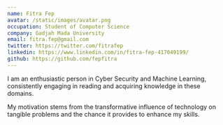 ```yaml
---
name: Fitra Fep
avatar: /static/images/avatar.png
occupation: Student of Computer Science
company: Gadjah Mada University
email: fitra.fep@gmail.com
twitter: https://twitter.com/fitrafep
linkedin: https://www.linkedin.com/in/fitra-fep-417049199/
github: https://github.com/fepfitra
---
```


I am an enthusiastic person in Cyber Security and Machine Learning, consistently engaging in reading and acquiring knowledge in these domains. 

My motivation stems from the transformative influence of technology on tangible problems and the chance it provides to enhance my skills.
